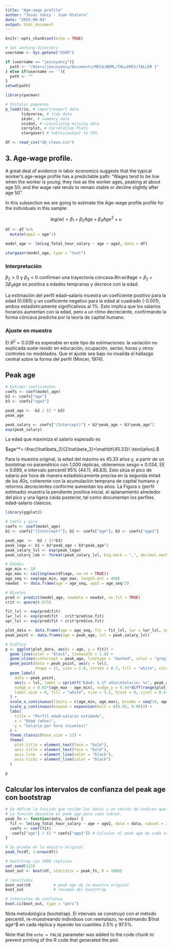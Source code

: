 ```yaml
---
title: "Age-wage profile"
author: "Jesús Yancy - Juan Otalora"
date: "2025-09-04"
output: html_document
---
```


```r
knitr::opts_chunk$set(echo = TRUE)
```

```r
# Set working directory
username <- Sys.getenv("USER")

if (username == "jesusyancy"){
  path <- "/Users/jesusyancy/Documents/MECA/BDML/TALLERES/TALLER 1"
} else if(username == ''){
  path <- ""
}
setwd(path)
```

```r
library(pacman)
```

```r
# Instalar paquetes
p_load(rio, # import/export data
       tidyverse, # tidy-data
       skimr, # summary data
       visdat, # visualizing missing data
       corrplot, # Correlation Plots 
       stargazer) # tables/output to TEX.
```

```r
df <- read_csv("db_clean.csv")
```

## 3. Age-wage profile.

A great deal of evidence in labor economics suggests that the typical worker’s age-wage profile has a predictable path: “Wages tend to be low when the worker is young; they rise as the worker ages, peaking at about age 50; and the wage rate tends to remain stable or decline slightly after age 50”.

In this subsection we are going to estimate the Age-wage profile profile for the individuals in this sample:

$$ log(w) = β_1 + β_2Age+ β_3Age^2 + u $$

```r
df <- df %>%
  mutate(age2 = age^2)
```

```r
model_age <- lm(Log_Total_hour_salary ~ age + age2, data = df)

stargazer(model_age, type = "text")
```

### Interpretación

$\beta_2>0$ y $\beta_3<0$ confirman una trayectoria cóncava:$\partial\ln w/\partial \text{age}=\beta_2+2\beta_3\text{age}$ es positiva a edades tempranas y decrece con la edad.

La estimación del perfil edad–salario muestra un coeficiente positivo para la edad (0.065) y un coeficiente negativo para la edad al cuadrado (-0.001), ambos estadísticamente significativos al 1%. Esto implica que los salarios horarios aumentan con la edad, pero a un ritmo decreciente, confirmando la forma cóncava predicha por la teoría de capital humano.

### Ajuste en muestra 

El $R^2=0.039$ es esperable en este tipo de estimaciones: la variación no explicada suele residir en educación, ocupación, sector, horas y otros controles no modelados. Que el ajuste sea bajo no invalida el hallazgo central sobre la forma del perfil (Mincer, 1974).  


## Peak age

```r
# Extraer coeficientes
coefs <- coef(model_age)
b2 <- coefs["age"]
b3 <- coefs["age2"]

peak_age <- -b2 / (2 * b3)
peak_age

peak_salary <- coefs["(Intercept)"] + b2*peak_age + b3*peak_age^2
exp(peak_salary)

```

La edad que maximiza el salario esperado es

$age^*=-\frac{\hat\beta_2}{2\hat\beta_3}=\mathbf{45.33}\ \text{años}.$

Para la muestra original, la edad del máximo es 45.33 años y, a partir de un bootstrap no paramétrico con 1,000 réplicas, obtenemos sesgo ≈ 0.034, EE ≈ 0.699, e intervalo percentil 95% $[44.11,\ 46.83]$. Esto sitúa el pico de salario por hora de manera estadísticamente precisa en la segunda mitad de los 40s, coherente con la acumulación temprana de capital humano y retornos decrecientes conforme aumentan los años. La Figura x (perfil estimado) muestra la pendiente positiva inicial, el aplanamiento alrededor del pico y una ligera caída posterior, tal como documentan los perfiles edad–salario clásicos.  

```r
library(ggplot2)

# Coefs y pico
coefs <- coef(model_age)
b1 <- coefs["(Intercept)"]; b2 <- coefs["age"]; b3 <- coefs["age2"]

peak_age  <- -b2 / (2*b3)
peak_logw <- b1 + b2*peak_age + b3*peak_age^2
peak_salary_lvl <- exp(peak_logw)
peak_salary_lab <- format(peak_salary_lvl, big.mark = ",", decimal.mark = ".", scientific = FALSE, trim = TRUE)

# Edades
age_min <- 18
age_max <- ceiling(max(df$age, na.rm = TRUE))
age_seq <- seq(age_min, age_max, length.out = 400)
newdat  <- data.frame(age = age_seq, age2 = age_seq^2)

# Niveles
pred <- predict(model_age, newdata = newdat, se.fit = TRUE)
crit <- qnorm(0.975)

fit_lvl <- exp(pred$fit)
lwr_lvl <- exp(pred$fit - crit*pred$se.fit)
upr_lvl <- exp(pred$fit + crit*pred$se.fit)

plot_data <- data.frame(age = age_seq, fit = fit_lvl, lwr = lwr_lvl, upr = upr_lvl)
peak_point <- data.frame(age = peak_age, lvl = peak_salary_lvl)

# Gráfico
p <- ggplot(plot_data, aes(x = age, y = fit)) +
  geom_line(color = "black", linewidth = 1.0) +
  geom_vline(xintercept = peak_age, linetype = "dashed", color = "grey35", linewidth = 0.6) +
  geom_point(data = peak_point, aes(y = lvl),
             shape = 21, size = 2.8, stroke = 0.7, fill = "white", color = "black") +
  geom_label(
    data = peak_point,
    aes(y = lvl, label = sprintf("Edad: %.1f años\nSalario: %s", peak_age, peak_salary_lab)),
    nudge_x = 0.02*(age_max - age_min), nudge_y = 0.04*diff(range(plot_data$fit, na.rm = TRUE)),
    label.size = 0, fill = "white", size = 3.2, hjust = 0, vjust = 0.4
  ) +
  scale_x_continuous(limits = c(age_min, age_max), breaks = seq(18, age_max, by = 4)) +
  scale_y_continuous(expand = expansion(mult = c(0.02, 0.06))) +
  labs(
    title = "Perfil edad–salario estimado",
    x = "Edad (años)",
    y = "Salario por hora (niveles)"
  ) +
  theme_classic(base_size = 11) +
  theme(
    plot.title = element_text(face = "bold"),
    axis.title = element_text(face = "bold"),
    axis.line  = element_line(color = "black"),
    axis.ticks = element_line(color = "black")
  )

p
```

## Calcular los intervalos de confianza del peak age con bootstrap

```r
# Se define la función que recibe los datos y un vector de índices que boot genera en cada subset de la muestra con reemplazo.
# La función devuelve el peak age para cada subset.
peak_fn <- function(data, index) {
  fit <- lm(Log_Total_hour_salary ~ age + age2, data = data, subset = index) # Estima el modelo con cada subset
  coefs <- coef(fit)
  -coefs["age"] / (2 * coefs["age2"]) # Calcular el peak age de cada subset
}

# Se prueba en la muestra original
peak_fn(df, 1:nrow(df))

# bootstrap con 1000 réplicas
set.seed(123)
boot_out <- boot(df, statistic = peak_fn, R = 1000)

# resultados
boot_out$t0          # peak age de la muestra original
boot_out             # resumen del bootstrap

# intervalos de confianza
boot.ci(boot_out, type = "perc")
```

Nota metodológica (bootstrap). El intervalo se construyó con el método percentil, re-muestreando individuos con reemplazo, re-estimando $\hat age^$ en cada réplica y leyendo los cuantiles 2.5% y 97.5%.


Note that the `echo = FALSE` parameter was added to the code chunk to prevent printing of the R code that generated the plot.

